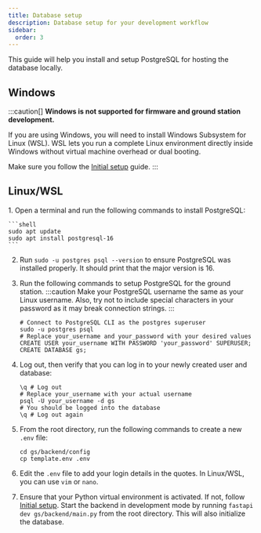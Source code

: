 ```yaml
---
title: Database setup
description: Database setup for your development workflow
sidebar:
  order: 3
---
```


This guide will help you install and setup PostgreSQL for hosting the database locally.

## Windows
:::caution[]
**Windows is not supported for firmware and ground station development.**

If you are using Windows, you will need to install Windows Subsystem for Linux (WSL). WSL lets you run a complete Linux environment directly inside Windows without virtual machine overhead or dual booting.

Make sure you follow the [Initial setup](/OBC-firmware/start-here/initial-setup) guide.
:::

## Linux/WSL

<Steps>
1. Open a terminal and run the following commands to install PostgreSQL:

    ```shell
    sudo apt update
    sudo apt install postgresql-16
    ```

2. Run `sudo -u postgres psql --version` to ensure PostgreSQL was installed properly. It should print that the major version is 16.

3. Run the following commands to setup PostgreSQL for the ground station. 
    :::caution
    Make your PostgreSQL username the same as your Linux username.
    Also, try not to include special characters in your password as it may break connection strings.
    :::

    ```shell
    # Connect to PostgreSQL CLI as the postgres superuser
    sudo -u postgres psql
    # Replace your_username and your_password with your desired values
    CREATE USER your_username WITH PASSWORD 'your_password' SUPERUSER;
    CREATE DATABASE gs;
    ```

4. Log out, then verify that you can log in to your newly created user and database:

    ```shell
    \q # Log out
    # Replace your_username with your actual username
    psql -U your_username -d gs
    # You should be logged into the database
    \q # Log out again

5. From the root directory, run the following commands to create a new `.env` file:

    ```shell
    cd gs/backend/config
    cp template.env .env
    ```

6. Edit the `.env` file to add your login details in the quotes. In Linux/WSL, you can use `vim` or `nano`.

7. Ensure that your Python virtual environment is activated. If not, follow [Initial setup](/OBC-firmware/start-here/initial-setup). Start the backend in development mode by running `fastapi dev gs/backend/main.py` from the root directory. This will also initialize the database.
</Steps>
